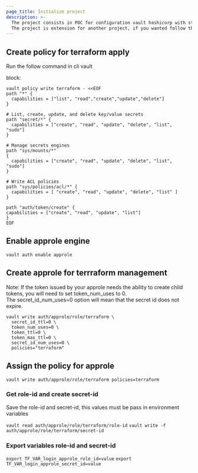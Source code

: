 ```yaml
---
page_title: Initialize project
description: >-
  The project consists in POC for configuration vault hashicorp with storage backend in postgres + integration keycloak with OIDC provider
  The project is extension for another project, if you wanted follow this steps please see :https://github.com/guilhermelinhares/vault_ha
---
```



## Create policy for terraform apply

Run the follow command in cli vault 

block:

```hcl
vault policy write terraform - <<EOF
path "*" {
  capabilities = ["list", "read","create","update","delete"]
}

# List, create, update, and delete key/value secrets
path "secret/*" {
  capabilities = ["create", "read", "update", "delete", "list", "sudo"]
}

# Manage secrets engines
path "sys/mounts/*"
{
  capabilities = ["create", "read", "update", "delete", "list", "sudo"]
}

# Write ACL policies
path "sys/policies/acl/*" {
  capabilities = [ "create", "read", "update", "delete", "list" ]
}

path "auth/token/create" {
capabilities = ["create", "read", "update", "list"]
}
EOF
```

## Enable approle engine

`vault auth enable approle`

## Create approle for terrraform management

Note: If the token issued by your approle needs the ability to create child tokens, you will need to set token_num_uses to 0.<br>
The secret_id_num_uses=0 option will mean that the secret id does not expire.

```hcl
vault write auth/approle/role/terraform \
  secret_id_ttl=0 \
  token_num_uses=0 \
  token_ttl=0 \
  token_max_ttl=0 \
  secret_id_num_uses=0 \
  policies="terraform"
```

## Assign the policy for approle
`vault write auth/approle/role/terraform policies=terraform`

### Get role-id and create secret-id

Save the role-id and secret-id, this values must be pass in environment variables

`vault read auth/approle/role/terraform/role-id`
`vault write -f auth/approle/role/terraform/secret-id`

### Export variables role-id and secret-id
`export TF_VAR_login_approle_role_id=value`
`export TF_VAR_login_approle_secret_id=value`
